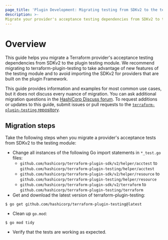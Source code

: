 ```yaml
---
page_title: 'Plugin Development: Migrating testing from SDKv2 to the testing module'
description: >-
Migrate your provider's acceptance testing dependencies from SDKv2 to the testing module.
---
```


# Overview

This guide helps you migrate a Terraform provider's acceptance testing dependencies from SDKv2 to the plugin testing module. We recommend migrating to terraform-plugin-testing to take advantage of new features of the testing module and to avoid importing the SDKv2 for providers that are built on the plugin Framework.

This guide provides information and examples for most common use cases, but it does not discuss every nuance of migration. You can ask additional migration questions in the [HashiCorp Discuss forum](https://discuss.hashicorp.com/c/terraform-providers/tf-plugin-sdk/43). To request additions or updates to this guide, submit issues or pull requests to the [`terraform-plugin-testing` repository](https://github.com/hashicorp/terraform-plugin-testing).


## Migration steps

Take the following steps when you migrate a provider's acceptance tests from SDKv2 to the testing module:

- Change all instances of the following Go import statements in `*_test.go` files:
    - `github.com/hashicorp/terraform-plugin-sdk/v2/helper/acctest` to `github.com/hashicorp/terraform-plugin-testing/helper/acctest`
    - `github.com/hashicorp/terraform-plugin-sdk/v2/helper/resource` to `github.com/hashicorp/terraform-plugin-testing/helper/resource`
    - `github.com/hashicorp/terraform-plugin-sdk/v2/terraform` to `github.com/hashicorp/terraform-plugin-testing/terraform`
- Get and download the latest version of terraform-plugin-testing:

```shell
$ go get github.com/hashicorp/terraform-plugin-testing@latest
```

- Clean up `go.mod`:

```shell
$ go mod tidy
```

- Verify that the tests are working as expected.
